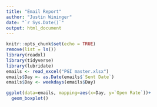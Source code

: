 ```yaml
---
title: "Email Report"
author: "Justin Wininger"
date: "`r Sys.Date()`"
output: html_document
---
```


```r
knitr::opts_chunk$set(echo = TRUE)
remove(list = ls())
library(readxl)
library(tidyverse)
library(lubridate)
emails <- read_excel("PGI master.xlsx")
emails$Day <- as.Date(emails$`Sent Date`)
emails$Day <- weekdays(emails$Day)
```

```r
ggplot(data=emails, mapping=aes(x=Day, y=`Open Rate`))+
  geom_boxplot()
```

